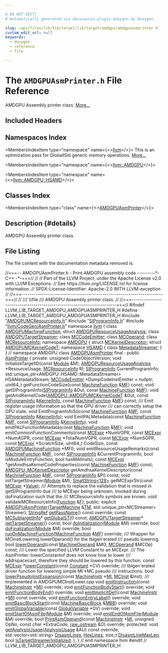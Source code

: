 ```yaml
---

# DO NOT EDIT!
# Automatically generated via docusaurus-plugin-doxygen by Doxygen.

slug: /api/files/lib/lib/target/lib/target/amdgpu/amdgpuasmprinter-h
custom_edit_url: null
keywords:
  - doxygen
  - reference
  - file

---
```





# The `AMDGPUAsmPrinter.h` File Reference

<DoxygenPage pluginConfig={pluginConfig}>

AMDGPU Assembly printer class. <a href="#details">More...</a>

## Included Headers

<IncludesList>
<IncludesListItem
  filePath="AMDGPUMCResourceInfo.h"
  permalink="/docs/api/files/lib/lib/target/lib/target/amdgpu/amdgpumcresourceinfo-h"
  isLocal="true" />
<IncludesListItem
  filePath="SIProgramInfo.h"
  permalink="/docs/api/files/lib/lib/target/lib/target/amdgpu/siprograminfo-h"
  isLocal="true" />
<IncludesListItem
  filePath="llvm/CodeGen/AsmPrinter.h"
  permalink="/docs/api/files/include/include/llvm/include/llvm/codegen/asmprinter-h"
  isLocal="true" />
</IncludesList>

## Namespaces Index

<MembersIndex>

<MembersIndexItem
  type="namespace"
  name={<><a href="/docs/api/namespaces/llvm">llvm</a></>}>
This is an optimization pass for GlobalISel generic memory operations. <a href="/docs/api/namespaces/llvm/#details">More...</a>
</MembersIndexItem>

<MembersIndexItem
  type="namespace"
  name={<><a href="/docs/api/namespaces/llvm/amdgpu">llvm::AMDGPU</a></>}>
</MembersIndexItem>

<MembersIndexItem
  type="namespace"
  name={<><a href="/docs/api/namespaces/llvm/amdgpu/hsamd">llvm::AMDGPU::HSAMD</a></>}>
</MembersIndexItem>

</MembersIndex>

## Classes Index

<MembersIndex>

<MembersIndexItem
  type="class"
  name={<><a href="/docs/api/classes/llvm/amdgpuasmprinter">AMDGPUAsmPrinter</a></>}>
</MembersIndexItem>

</MembersIndex>

## Description {#details}

AMDGPU Assembly printer class.

## File Listing

The file content with the documentation metadata removed is:

<ProgramListing>

<Link id="l00001" /><CodeLine lineNumber="1"><Highlight kind="comment">//===-- AMDGPUAsmPrinter.h - Print AMDGPU assembly code ---------&#42;- C++ -&#42;-===//</Highlight><Highlight kind="normal"></Highlight></CodeLine>
<Link id="l00002" /><CodeLine lineNumber="2"><Highlight kind="normal"></Highlight><Highlight kind="comment">//</Highlight><Highlight kind="normal"></Highlight></CodeLine>
<Link id="l00003" /><CodeLine lineNumber="3"><Highlight kind="normal"></Highlight><Highlight kind="comment">// Part of the LLVM Project, under the Apache License v2.0 with LLVM Exceptions.</Highlight><Highlight kind="normal"></Highlight></CodeLine>
<Link id="l00004" /><CodeLine lineNumber="4"><Highlight kind="normal"></Highlight><Highlight kind="comment">// See https://llvm.org/LICENSE.txt for license information.</Highlight><Highlight kind="normal"></Highlight></CodeLine>
<Link id="l00005" /><CodeLine lineNumber="5"><Highlight kind="normal"></Highlight><Highlight kind="comment">// SPDX-License-Identifier: Apache-2.0 WITH LLVM-exception</Highlight><Highlight kind="normal"></Highlight></CodeLine>
<Link id="l00006" /><CodeLine lineNumber="6"><Highlight kind="normal"></Highlight><Highlight kind="comment">//</Highlight><Highlight kind="normal"></Highlight></CodeLine>
<Link id="l00007" /><CodeLine lineNumber="7"><Highlight kind="normal"></Highlight><Highlight kind="comment">//===----------------------------------------------------------------------===//</Highlight><Highlight kind="normal"></Highlight></CodeLine>
<Link id="l00008" /><CodeLine lineNumber="8"><Highlight kind="normal"></Highlight><Highlight kind="comment">//</Highlight><Highlight kind="comment"></Highlight></CodeLine>
<Link id="l00009" /><CodeLine lineNumber="9"><Highlight kind="comment">/// \\file</Highlight></CodeLine>
<Link id="l00010" /><CodeLine lineNumber="10"><Highlight kind="comment">/// AMDGPU Assembly printer class.</Highlight><Highlight kind="normal"></Highlight></CodeLine>
<Link id="l00011" /><CodeLine lineNumber="11"><Highlight kind="normal"></Highlight><Highlight kind="comment">//</Highlight><Highlight kind="normal"></Highlight></CodeLine>
<Link id="l00012" /><CodeLine lineNumber="12"><Highlight kind="normal"></Highlight><Highlight kind="comment">//===----------------------------------------------------------------------===//</Highlight><Highlight kind="normal"></Highlight></CodeLine>
<Link id="l00013" /><CodeLine lineNumber="13"><Highlight kind="normal"></Highlight></CodeLine>
<Link id="l00014" /><CodeLine lineNumber="14"><Highlight kind="normal"></Highlight><Highlight kind="preprocessor">#ifndef LLVM&#95;LIB&#95;TARGET&#95;AMDGPU&#95;AMDGPUASMPRINTER&#95;H</Highlight><Highlight kind="normal"></Highlight></CodeLine>
<Link id="l00015" /><CodeLine lineNumber="15"><Highlight kind="normal"></Highlight><Highlight kind="preprocessor">#define LLVM&#95;LIB&#95;TARGET&#95;AMDGPU&#95;AMDGPUASMPRINTER&#95;H</Highlight><Highlight kind="normal"></Highlight></CodeLine>
<Link id="l00016" /><CodeLine lineNumber="16"><Highlight kind="normal"></Highlight></CodeLine>
<Link id="l00017" /><CodeLine lineNumber="17"><Highlight kind="normal"></Highlight><Highlight kind="preprocessor">#include &quot;<a href="/docs/api/files/lib/lib/target/lib/target/amdgpu/amdgpumcresourceinfo-h">AMDGPUMCResourceInfo.h</a>&quot;</Highlight><Highlight kind="normal"></Highlight></CodeLine>
<Link id="l00018" /><CodeLine lineNumber="18"><Highlight kind="normal"></Highlight><Highlight kind="preprocessor">#include &quot;<a href="/docs/api/files/lib/lib/target/lib/target/amdgpu/siprograminfo-h">SIProgramInfo.h</a>&quot;</Highlight><Highlight kind="normal"></Highlight></CodeLine>
<Link id="l00019" /><CodeLine lineNumber="19"><Highlight kind="normal"></Highlight><Highlight kind="preprocessor">#include &quot;<a href="/docs/api/files/include/include/llvm/include/llvm/codegen/asmprinter-h">llvm/CodeGen/AsmPrinter.h</a>&quot;</Highlight><Highlight kind="normal"></Highlight></CodeLine>
<Link id="l00020" /><CodeLine lineNumber="20"><Highlight kind="normal"></Highlight></CodeLine>
<Link id="l00021" /><CodeLine lineNumber="21"><Highlight kind="normal"></Highlight><Highlight kind="keyword">namespace </Highlight><Highlight kind="normal"><a href="/docs/api/namespaces/llvm">llvm</a> &#123;</Highlight></CodeLine>
<Link id="l00022" /><CodeLine lineNumber="22"><Highlight kind="normal"></Highlight></CodeLine>
<Link id="l00023" /><CodeLine lineNumber="23"><Highlight kind="normal"></Highlight><Highlight kind="keyword">class </Highlight><Highlight kind="normal"><a href="/docs/api/classes/llvm/amdgpumachinefunction">AMDGPUMachineFunction</a>;</Highlight></CodeLine>
<Link id="l00024" /><CodeLine lineNumber="24"><Highlight kind="normal"></Highlight><Highlight kind="keyword">struct </Highlight><Highlight kind="normal"><a href="/docs/api/structs/llvm/amdgpuresourceusageanalysis">AMDGPUResourceUsageAnalysis</a>;</Highlight></CodeLine>
<Link id="l00025" /><CodeLine lineNumber="25"><Highlight kind="normal"></Highlight><Highlight kind="keyword">class </Highlight><Highlight kind="normal"><a href="/docs/api/classes/llvm/amdgputargetstreamer">AMDGPUTargetStreamer</a>;</Highlight></CodeLine>
<Link id="l00026" /><CodeLine lineNumber="26"><Highlight kind="normal"></Highlight><Highlight kind="keyword">class </Highlight><Highlight kind="normal"><a href="/docs/api/classes/llvm/mccodeemitter">MCCodeEmitter</a>;</Highlight></CodeLine>
<Link id="l00027" /><CodeLine lineNumber="27"><Highlight kind="normal"></Highlight><Highlight kind="keyword">class </Highlight><Highlight kind="normal"><a href="/docs/api/classes/llvm/mcoperand">MCOperand</a>;</Highlight></CodeLine>
<Link id="l00028" /><CodeLine lineNumber="28"><Highlight kind="normal"></Highlight><Highlight kind="keyword">class </Highlight><Highlight kind="normal"><a href="/docs/api/classes/llvm/mcresourceinfo">MCResourceInfo</a>;</Highlight></CodeLine>
<Link id="l00029" /><CodeLine lineNumber="29"><Highlight kind="normal"></Highlight></CodeLine>
<Link id="l00030" /><CodeLine lineNumber="30"><Highlight kind="normal"></Highlight><Highlight kind="keyword">namespace </Highlight><Highlight kind="normal"><a href="/docs/api/namespaces/llvm/amdgpu">AMDGPU</a> &#123;</Highlight></CodeLine>
<Link id="l00031" /><CodeLine lineNumber="31"><Highlight kind="normal"></Highlight><Highlight kind="keyword">struct </Highlight><Highlight kind="normal"><a href="/docs/api/structs/llvm/amdgpu/mckerneldescriptor">MCKernelDescriptor</a>;</Highlight></CodeLine>
<Link id="l00032" /><CodeLine lineNumber="32"><Highlight kind="normal"></Highlight><Highlight kind="keyword">struct </Highlight><Highlight kind="normal"><a href="/docs/api/structs/llvm/amdgpu/amdgpumckernelcodet">AMDGPUMCKernelCodeT</a>;</Highlight></CodeLine>
<Link id="l00033" /><CodeLine lineNumber="33"><Highlight kind="normal"></Highlight><Highlight kind="keyword">namespace </Highlight><Highlight kind="normal"><a href="/docs/api/namespaces/llvm/amdgpu/hsamd">HSAMD</a> &#123;</Highlight></CodeLine>
<Link id="l00034" /><CodeLine lineNumber="34"><Highlight kind="normal"></Highlight><Highlight kind="keyword">class </Highlight><Highlight kind="normal"><a href="/docs/api/classes/llvm/amdgpu/hsamd/metadatastreamer">MetadataStreamer</a>;</Highlight></CodeLine>
<Link id="l00035" /><CodeLine lineNumber="35"><Highlight kind="normal">&#125;</Highlight></CodeLine>
<Link id="l00036" /><CodeLine lineNumber="36"><Highlight kind="normal">&#125; </Highlight><Highlight kind="comment">// namespace AMDGPU</Highlight><Highlight kind="normal"></Highlight></CodeLine>
<Link id="l00037" /><CodeLine lineNumber="37"><Highlight kind="normal"></Highlight></CodeLine>
<Link id="l00038" /><CodeLine lineNumber="38" lineLink="/docs/api/classes/llvm/amdgpuasmprinter"><Highlight kind="normal"></Highlight><Highlight kind="keyword">class </Highlight><Highlight kind="normal"><a href="/docs/api/classes/llvm/amdgpuasmprinter/#aae1f6da8f9be9da723888eb331e447a0">AMDGPUAsmPrinter</a> final : </Highlight><Highlight kind="keyword">public</Highlight><Highlight kind="normal"> <a href="/docs/api/classes/llvm/asmprinter/#afcfe4636c15aaef711e33ecc8638f9b4">AsmPrinter</a> &#123;</Highlight></CodeLine>
<Link id="l00039" /><CodeLine lineNumber="39"><Highlight kind="normal"></Highlight><Highlight kind="keyword">private</Highlight><Highlight kind="normal">:</Highlight></CodeLine>
<Link id="l00040" /><CodeLine lineNumber="40"><Highlight kind="normal">  </Highlight><Highlight kind="keywordtype">unsigned</Highlight><Highlight kind="normal"> CodeObjectVersion;</Highlight></CodeLine>
<Link id="l00041" /><CodeLine lineNumber="41"><Highlight kind="normal">  </Highlight><Highlight kind="keywordtype">void</Highlight><Highlight kind="normal"> initializeTargetID(</Highlight><Highlight kind="keyword">const</Highlight><Highlight kind="normal"> <a href="/docs/api/classes/llvm/module">Module</a> &amp;M);</Highlight></CodeLine>
<Link id="l00042" /><CodeLine lineNumber="42"><Highlight kind="normal"></Highlight></CodeLine>
<Link id="l00043" /><CodeLine lineNumber="43"><Highlight kind="normal">  <a href="/docs/api/structs/llvm/amdgpuresourceusageanalysis">AMDGPUResourceUsageAnalysis</a> &#42;ResourceUsage;</Highlight></CodeLine>
<Link id="l00044" /><CodeLine lineNumber="44"><Highlight kind="normal"></Highlight></CodeLine>
<Link id="l00045" /><CodeLine lineNumber="45"><Highlight kind="normal">  <a href="/docs/api/classes/llvm/mcresourceinfo">MCResourceInfo</a> RI;</Highlight></CodeLine>
<Link id="l00046" /><CodeLine lineNumber="46"><Highlight kind="normal"></Highlight></CodeLine>
<Link id="l00047" /><CodeLine lineNumber="47"><Highlight kind="normal">  <a href="/docs/api/structs/llvm/siprograminfo">SIProgramInfo</a> CurrentProgramInfo;</Highlight></CodeLine>
<Link id="l00048" /><CodeLine lineNumber="48"><Highlight kind="normal"></Highlight></CodeLine>
<Link id="l00049" /><CodeLine lineNumber="49"><Highlight kind="normal">  std::unique&#95;ptr&lt;AMDGPU::HSAMD::MetadataStreamer&gt; HSAMetadataStream;</Highlight></CodeLine>
<Link id="l00050" /><CodeLine lineNumber="50"><Highlight kind="normal"></Highlight></CodeLine>
<Link id="l00051" /><CodeLine lineNumber="51"><Highlight kind="normal">  <a href="/docs/api/classes/llvm/mccodeemitter">MCCodeEmitter</a> &#42;DumpCodeInstEmitter = </Highlight><Highlight kind="keyword">nullptr</Highlight><Highlight kind="normal">;</Highlight></CodeLine>
<Link id="l00052" /><CodeLine lineNumber="52"><Highlight kind="normal"></Highlight></CodeLine>
<Link id="l00053" /><CodeLine lineNumber="53"><Highlight kind="normal">  uint64&#95;t getFunctionCodeSize(</Highlight><Highlight kind="keyword">const</Highlight><Highlight kind="normal"> <a href="/docs/api/classes/llvm/machinefunction">MachineFunction</a> &amp;<a href="/docs/api/classes/llvm/asmprinter/#a4ddb4afaf5e4a6bca81ececd63f516da">MF</a>) </Highlight><Highlight kind="keyword">const</Highlight><Highlight kind="normal">;</Highlight></CodeLine>
<Link id="l00054" /><CodeLine lineNumber="54"><Highlight kind="normal"></Highlight></CodeLine>
<Link id="l00055" /><CodeLine lineNumber="55"><Highlight kind="normal">  </Highlight><Highlight kind="keywordtype">void</Highlight><Highlight kind="normal"> getSIProgramInfo(<a href="/docs/api/structs/llvm/siprograminfo">SIProgramInfo</a> &amp;Out, </Highlight><Highlight kind="keyword">const</Highlight><Highlight kind="normal"> <a href="/docs/api/classes/llvm/machinefunction">MachineFunction</a> &amp;<a href="/docs/api/classes/llvm/asmprinter/#a4ddb4afaf5e4a6bca81ececd63f516da">MF</a>);</Highlight></CodeLine>
<Link id="l00056" /><CodeLine lineNumber="56"><Highlight kind="normal">  </Highlight><Highlight kind="keywordtype">void</Highlight><Highlight kind="normal"> getAmdKernelCode(<a href="/docs/api/structs/llvm/amdgpu/amdgpumckernelcodet">AMDGPU::AMDGPUMCKernelCodeT</a> &amp;Out,</Highlight></CodeLine>
<Link id="l00057" /><CodeLine lineNumber="57"><Highlight kind="normal">                        </Highlight><Highlight kind="keyword">const</Highlight><Highlight kind="normal"> <a href="/docs/api/structs/llvm/siprograminfo">SIProgramInfo</a> &amp;<a href="/docs/api/namespaces/kernelinfo">KernelInfo</a>,</Highlight></CodeLine>
<Link id="l00058" /><CodeLine lineNumber="58"><Highlight kind="normal">                        </Highlight><Highlight kind="keyword">const</Highlight><Highlight kind="normal"> <a href="/docs/api/classes/llvm/machinefunction">MachineFunction</a> &amp;<a href="/docs/api/classes/llvm/asmprinter/#a4ddb4afaf5e4a6bca81ececd63f516da">MF</a>) </Highlight><Highlight kind="keyword">const</Highlight><Highlight kind="normal">;</Highlight></CodeLine>
<Link id="l00059" /><CodeLine lineNumber="59"><Highlight kind="normal"></Highlight><Highlight kind="comment"></Highlight></CodeLine>
<Link id="l00060" /><CodeLine lineNumber="60"><Highlight kind="comment">  /// Emit register usage information so that the GPU driver</Highlight></CodeLine>
<Link id="l00061" /><CodeLine lineNumber="61"><Highlight kind="comment">  /// can correctly setup the GPU state.</Highlight><Highlight kind="normal"></Highlight></CodeLine>
<Link id="l00062" /><CodeLine lineNumber="62"><Highlight kind="normal">  </Highlight><Highlight kind="keywordtype">void</Highlight><Highlight kind="normal"> EmitProgramInfoSI(</Highlight><Highlight kind="keyword">const</Highlight><Highlight kind="normal"> <a href="/docs/api/classes/llvm/machinefunction">MachineFunction</a> &amp;<a href="/docs/api/classes/llvm/asmprinter/#a4ddb4afaf5e4a6bca81ececd63f516da">MF</a>,</Highlight></CodeLine>
<Link id="l00063" /><CodeLine lineNumber="63"><Highlight kind="normal">                         </Highlight><Highlight kind="keyword">const</Highlight><Highlight kind="normal"> <a href="/docs/api/structs/llvm/siprograminfo">SIProgramInfo</a> &amp;<a href="/docs/api/namespaces/kernelinfo">KernelInfo</a>);</Highlight></CodeLine>
<Link id="l00064" /><CodeLine lineNumber="64"><Highlight kind="normal">  </Highlight><Highlight kind="keywordtype">void</Highlight><Highlight kind="normal"> EmitPALMetadata(</Highlight><Highlight kind="keyword">const</Highlight><Highlight kind="normal"> <a href="/docs/api/classes/llvm/machinefunction">MachineFunction</a> &amp;<a href="/docs/api/classes/llvm/asmprinter/#a4ddb4afaf5e4a6bca81ececd63f516da">MF</a>,</Highlight></CodeLine>
<Link id="l00065" /><CodeLine lineNumber="65"><Highlight kind="normal">                       </Highlight><Highlight kind="keyword">const</Highlight><Highlight kind="normal"> <a href="/docs/api/structs/llvm/siprograminfo">SIProgramInfo</a> &amp;<a href="/docs/api/namespaces/kernelinfo">KernelInfo</a>);</Highlight></CodeLine>
<Link id="l00066" /><CodeLine lineNumber="66"><Highlight kind="normal">  </Highlight><Highlight kind="keywordtype">void</Highlight><Highlight kind="normal"> emitPALFunctionMetadata(</Highlight><Highlight kind="keyword">const</Highlight><Highlight kind="normal"> <a href="/docs/api/classes/llvm/machinefunction">MachineFunction</a> &amp;<a href="/docs/api/classes/llvm/asmprinter/#a4ddb4afaf5e4a6bca81ececd63f516da">MF</a>);</Highlight></CodeLine>
<Link id="l00067" /><CodeLine lineNumber="67"><Highlight kind="normal">  </Highlight><Highlight kind="keywordtype">void</Highlight><Highlight kind="normal"> emitCommonFunctionComments(</Highlight><Highlight kind="keyword">const</Highlight><Highlight kind="normal"> <a href="/docs/api/classes/llvm/mcexpr">MCExpr</a> &#42;NumVGPR, </Highlight><Highlight kind="keyword">const</Highlight><Highlight kind="normal"> <a href="/docs/api/classes/llvm/mcexpr">MCExpr</a> &#42;NumAGPR,</Highlight></CodeLine>
<Link id="l00068" /><CodeLine lineNumber="68"><Highlight kind="normal">                                  </Highlight><Highlight kind="keyword">const</Highlight><Highlight kind="normal"> <a href="/docs/api/classes/llvm/mcexpr">MCExpr</a> &#42;TotalNumVGPR,</Highlight></CodeLine>
<Link id="l00069" /><CodeLine lineNumber="69"><Highlight kind="normal">                                  </Highlight><Highlight kind="keyword">const</Highlight><Highlight kind="normal"> <a href="/docs/api/classes/llvm/mcexpr">MCExpr</a> &#42;NumSGPR,</Highlight></CodeLine>
<Link id="l00070" /><CodeLine lineNumber="70"><Highlight kind="normal">                                  </Highlight><Highlight kind="keyword">const</Highlight><Highlight kind="normal"> <a href="/docs/api/classes/llvm/mcexpr">MCExpr</a> &#42;ScratchSize, uint64&#95;t CodeSize,</Highlight></CodeLine>
<Link id="l00071" /><CodeLine lineNumber="71"><Highlight kind="normal">                                  </Highlight><Highlight kind="keyword">const</Highlight><Highlight kind="normal"> <a href="/docs/api/classes/llvm/amdgpumachinefunction">AMDGPUMachineFunction</a> &#42;MFI);</Highlight></CodeLine>
<Link id="l00072" /><CodeLine lineNumber="72"><Highlight kind="normal">  </Highlight><Highlight kind="keywordtype">void</Highlight><Highlight kind="normal"> emitResourceUsageRemarks(</Highlight><Highlight kind="keyword">const</Highlight><Highlight kind="normal"> <a href="/docs/api/classes/llvm/machinefunction">MachineFunction</a> &amp;<a href="/docs/api/classes/llvm/asmprinter/#a4ddb4afaf5e4a6bca81ececd63f516da">MF</a>,</Highlight></CodeLine>
<Link id="l00073" /><CodeLine lineNumber="73"><Highlight kind="normal">                                </Highlight><Highlight kind="keyword">const</Highlight><Highlight kind="normal"> <a href="/docs/api/structs/llvm/siprograminfo">SIProgramInfo</a> &amp;CurrentProgramInfo,</Highlight></CodeLine>
<Link id="l00074" /><CodeLine lineNumber="74"><Highlight kind="normal">                                </Highlight><Highlight kind="keywordtype">bool</Highlight><Highlight kind="normal"> isModuleEntryFunction, </Highlight><Highlight kind="keywordtype">bool</Highlight><Highlight kind="normal"> hasMAIInsts);</Highlight></CodeLine>
<Link id="l00075" /><CodeLine lineNumber="75"><Highlight kind="normal"></Highlight></CodeLine>
<Link id="l00076" /><CodeLine lineNumber="76"><Highlight kind="normal">  </Highlight><Highlight kind="keyword">const</Highlight><Highlight kind="normal"> <a href="/docs/api/classes/llvm/mcexpr">MCExpr</a> &#42;getAmdhsaKernelCodeProperties(</Highlight><Highlight kind="keyword">const</Highlight><Highlight kind="normal"> <a href="/docs/api/classes/llvm/machinefunction">MachineFunction</a> &amp;<a href="/docs/api/classes/llvm/asmprinter/#a4ddb4afaf5e4a6bca81ececd63f516da">MF</a>) </Highlight><Highlight kind="keyword">const</Highlight><Highlight kind="normal">;</Highlight></CodeLine>
<Link id="l00077" /><CodeLine lineNumber="77"><Highlight kind="normal"></Highlight></CodeLine>
<Link id="l00078" /><CodeLine lineNumber="78"><Highlight kind="normal">  <a href="/docs/api/structs/llvm/amdgpu/mckerneldescriptor">AMDGPU::MCKernelDescriptor</a></Highlight></CodeLine>
<Link id="l00079" /><CodeLine lineNumber="79"><Highlight kind="normal">  getAmdhsaKernelDescriptor(</Highlight><Highlight kind="keyword">const</Highlight><Highlight kind="normal"> <a href="/docs/api/classes/llvm/machinefunction">MachineFunction</a> &amp;<a href="/docs/api/classes/llvm/asmprinter/#a4ddb4afaf5e4a6bca81ececd63f516da">MF</a>,</Highlight></CodeLine>
<Link id="l00080" /><CodeLine lineNumber="80"><Highlight kind="normal">                            </Highlight><Highlight kind="keyword">const</Highlight><Highlight kind="normal"> <a href="/docs/api/structs/llvm/siprograminfo">SIProgramInfo</a> &amp;PI) </Highlight><Highlight kind="keyword">const</Highlight><Highlight kind="normal">;</Highlight></CodeLine>
<Link id="l00081" /><CodeLine lineNumber="81"><Highlight kind="normal"></Highlight></CodeLine>
<Link id="l00082" /><CodeLine lineNumber="82"><Highlight kind="normal">  </Highlight><Highlight kind="keywordtype">void</Highlight><Highlight kind="normal"> initTargetStreamer(<a href="/docs/api/classes/llvm/module">Module</a> &amp;M);</Highlight></CodeLine>
<Link id="l00083" /><CodeLine lineNumber="83"><Highlight kind="normal"></Highlight></CodeLine>
<Link id="l00084" /><CodeLine lineNumber="84"><Highlight kind="normal">  <a href="/docs/api/classes/llvm/smallstring">SmallString&lt;128&gt;</a> getMCExprStr(</Highlight><Highlight kind="keyword">const</Highlight><Highlight kind="normal"> <a href="/docs/api/classes/llvm/mcexpr">MCExpr</a> &#42;<a href="/docs/api/classes/llvm/value">Value</a>);</Highlight></CodeLine>
<Link id="l00085" /><CodeLine lineNumber="85"><Highlight kind="normal"></Highlight><Highlight kind="comment"></Highlight></CodeLine>
<Link id="l00086" /><CodeLine lineNumber="86"><Highlight kind="comment">  /// Attempts to replace the validation that is missed in getSIProgramInfo due</Highlight></CodeLine>
<Link id="l00087" /><CodeLine lineNumber="87"><Highlight kind="comment">  /// to MCExpr being unknown. Invoked during doFinalization such that the</Highlight></CodeLine>
<Link id="l00088" /><CodeLine lineNumber="88"><Highlight kind="comment">  /// MCResourceInfo symbols are known.</Highlight><Highlight kind="normal"></Highlight></CodeLine>
<Link id="l00089" /><CodeLine lineNumber="89"><Highlight kind="normal">  </Highlight><Highlight kind="keywordtype">void</Highlight><Highlight kind="normal"> validateMCResourceInfo(<a href="/docs/api/classes/llvm/function">Function</a> &amp;<a href="/docs/api/files/lib/lib/support/md5-cpp/#a96d73bbd7af15cb1fc38c3f4a3bd82e9">F</a>);</Highlight></CodeLine>
<Link id="l00090" /><CodeLine lineNumber="90"><Highlight kind="normal"></Highlight></CodeLine>
<Link id="l00091" /><CodeLine lineNumber="91"><Highlight kind="normal"></Highlight><Highlight kind="keyword">public</Highlight><Highlight kind="normal">:</Highlight></CodeLine>
<Link id="l00092" /><CodeLine lineNumber="92"><Highlight kind="normal">  </Highlight><Highlight kind="keyword">explicit</Highlight><Highlight kind="normal"> <a href="/docs/api/classes/llvm/amdgpuasmprinter/#aae1f6da8f9be9da723888eb331e447a0">AMDGPUAsmPrinter</a>(<a href="/docs/api/classes/llvm/targetmachine">TargetMachine</a> &amp;<a href="/docs/api/classes/llvm/asmprinter/#a25657a51f99b0a2819bdc54d3e31b813">TM</a>,</Highlight></CodeLine>
<Link id="l00093" /><CodeLine lineNumber="93"><Highlight kind="normal">                            std::unique&#95;ptr&lt;MCStreamer&gt; Streamer);</Highlight></CodeLine>
<Link id="l00094" /><CodeLine lineNumber="94"><Highlight kind="normal"></Highlight></CodeLine>
<Link id="l00095" /><CodeLine lineNumber="95"><Highlight kind="normal">  <a href="/docs/api/classes/llvm/stringref">StringRef</a> <a href="/docs/api/classes/llvm/amdgpuasmprinter/#a4a2ab8ae9e94a6b4911eda1c6703028c">getPassName</a>() </Highlight><Highlight kind="keyword">const override</Highlight><Highlight kind="normal">;</Highlight></CodeLine>
<Link id="l00096" /><CodeLine lineNumber="96"><Highlight kind="normal"></Highlight></CodeLine>
<Link id="l00097" /><CodeLine lineNumber="97"><Highlight kind="normal">  </Highlight><Highlight kind="keyword">const</Highlight><Highlight kind="normal"> <a href="/docs/api/classes/llvm/mcsubtargetinfo">MCSubtargetInfo</a>&#42; <a href="/docs/api/classes/llvm/amdgpuasmprinter/#a16ad2fd7b1b1707701d1dc60e49b268a">getGlobalSTI</a>() </Highlight><Highlight kind="keyword">const</Highlight><Highlight kind="normal">;</Highlight></CodeLine>
<Link id="l00098" /><CodeLine lineNumber="98"><Highlight kind="normal"></Highlight></CodeLine>
<Link id="l00099" /><CodeLine lineNumber="99"><Highlight kind="normal">  <a href="/docs/api/classes/llvm/amdgputargetstreamer">AMDGPUTargetStreamer</a>&#42; <a href="/docs/api/classes/llvm/amdgpuasmprinter/#af974c8f700bf50ec9d9579300c85e8f3">getTargetStreamer</a>() </Highlight><Highlight kind="keyword">const</Highlight><Highlight kind="normal">;</Highlight></CodeLine>
<Link id="l00100" /><CodeLine lineNumber="100"><Highlight kind="normal"></Highlight></CodeLine>
<Link id="l00101" /><CodeLine lineNumber="101"><Highlight kind="normal">  </Highlight><Highlight kind="keywordtype">bool</Highlight><Highlight kind="normal"> <a href="/docs/api/classes/llvm/amdgpuasmprinter/#adc6b67d6282383bbeec24a243aec675d">doInitialization</a>(<a href="/docs/api/classes/llvm/module">Module</a> &amp;M) </Highlight><Highlight kind="keyword">override</Highlight><Highlight kind="normal">;</Highlight></CodeLine>
<Link id="l00102" /><CodeLine lineNumber="102"><Highlight kind="normal">  </Highlight><Highlight kind="keywordtype">bool</Highlight><Highlight kind="normal"> <a href="/docs/api/classes/llvm/amdgpuasmprinter/#aa4e7f162a6130db44eb584e71f19ae67">doFinalization</a>(<a href="/docs/api/classes/llvm/module">Module</a> &amp;M) </Highlight><Highlight kind="keyword">override</Highlight><Highlight kind="normal">;</Highlight></CodeLine>
<Link id="l00103" /><CodeLine lineNumber="103"><Highlight kind="normal">  </Highlight><Highlight kind="keywordtype">bool</Highlight><Highlight kind="normal"> <a href="/docs/api/classes/llvm/amdgpuasmprinter/#a931125c9821366d0a4f14a4f8e423f95">runOnMachineFunction</a>(<a href="/docs/api/classes/llvm/machinefunction">MachineFunction</a> &amp;<a href="/docs/api/classes/llvm/asmprinter/#a4ddb4afaf5e4a6bca81ececd63f516da">MF</a>) </Highlight><Highlight kind="keyword">override</Highlight><Highlight kind="normal">;</Highlight></CodeLine>
<Link id="l00104" /><CodeLine lineNumber="104"><Highlight kind="normal"></Highlight><Highlight kind="comment"></Highlight></CodeLine>
<Link id="l00105" /><CodeLine lineNumber="105"><Highlight kind="comment">  /// Wrapper for MCInstLowering.lowerOperand() for the tblgen&#39;erated</Highlight></CodeLine>
<Link id="l00106" /><CodeLine lineNumber="106"><Highlight kind="comment">  /// pseudo lowering.</Highlight><Highlight kind="normal"></Highlight></CodeLine>
<Link id="l00107" /><CodeLine lineNumber="107"><Highlight kind="normal">  </Highlight><Highlight kind="keywordtype">bool</Highlight><Highlight kind="normal"> <a href="/docs/api/classes/llvm/amdgpuasmprinter/#a68868df170831110707d07be788a4520">lowerOperand</a>(</Highlight><Highlight kind="keyword">const</Highlight><Highlight kind="normal"> <a href="/docs/api/classes/llvm/machineoperand">MachineOperand</a> &amp;MO, <a href="/docs/api/classes/llvm/mcoperand">MCOperand</a> &amp;MCOp) </Highlight><Highlight kind="keyword">const</Highlight><Highlight kind="normal">;</Highlight></CodeLine>
<Link id="l00108" /><CodeLine lineNumber="108"><Highlight kind="normal"></Highlight><Highlight kind="comment"></Highlight></CodeLine>
<Link id="l00109" /><CodeLine lineNumber="109"><Highlight kind="comment">  /// Lower the specified LLVM Constant to an MCExpr.</Highlight></CodeLine>
<Link id="l00110" /><CodeLine lineNumber="110"><Highlight kind="comment">  /// The AsmPrinter::lowerConstantof does not know how to lower</Highlight></CodeLine>
<Link id="l00111" /><CodeLine lineNumber="111"><Highlight kind="comment">  /// addrspacecast, therefore they should be lowered by this function.</Highlight><Highlight kind="normal"></Highlight></CodeLine>
<Link id="l00112" /><CodeLine lineNumber="112"><Highlight kind="normal">  </Highlight><Highlight kind="keyword">const</Highlight><Highlight kind="normal"> <a href="/docs/api/classes/llvm/mcexpr">MCExpr</a> &#42;<a href="/docs/api/classes/llvm/amdgpuasmprinter/#adfa24b29ddb799607095546fa388954a">lowerConstant</a>(</Highlight><Highlight kind="keyword">const</Highlight><Highlight kind="normal"> <a href="/docs/api/classes/llvm/constant">Constant</a> &#42;CV) </Highlight><Highlight kind="keyword">override</Highlight><Highlight kind="normal">;</Highlight></CodeLine>
<Link id="l00113" /><CodeLine lineNumber="113"><Highlight kind="normal"></Highlight><Highlight kind="comment"></Highlight></CodeLine>
<Link id="l00114" /><CodeLine lineNumber="114"><Highlight kind="comment">  /// tblgen&#39;erated driver function for lowering simple MI-&gt;MC pseudo</Highlight></CodeLine>
<Link id="l00115" /><CodeLine lineNumber="115"><Highlight kind="comment">  /// instructions.</Highlight><Highlight kind="normal"></Highlight></CodeLine>
<Link id="l00116" /><CodeLine lineNumber="116" lineLink="/docs/api/classes/llvm/amdgpuasmprinter/#a702d0ff8cfc062b0cd927c22c81cc60d"><Highlight kind="normal">  </Highlight><Highlight kind="keywordtype">bool</Highlight><Highlight kind="normal"> <a href="/docs/api/classes/llvm/amdgpuasmprinter/#a702d0ff8cfc062b0cd927c22c81cc60d">lowerPseudoInstExpansion</a>(</Highlight><Highlight kind="keyword">const</Highlight><Highlight kind="normal"> <a href="/docs/api/classes/llvm/machineinstr">MachineInstr</a> &#42;<a href="/docs/api/files/lib/lib/codegen/lib/codegen/globalisel/irtranslator-cpp/#abe44dfdea65b4f7e11e0a608ab708b76">MI</a>, <a href="/docs/api/classes/llvm/mcinst">MCInst</a> &amp;Inst);</Highlight></CodeLine>
<Link id="l00117" /><CodeLine lineNumber="117"><Highlight kind="normal"></Highlight><Highlight kind="comment"></Highlight></CodeLine>
<Link id="l00118" /><CodeLine lineNumber="118"><Highlight kind="comment">  /// Implemented in AMDGPUMCInstLower.cpp</Highlight><Highlight kind="normal"></Highlight></CodeLine>
<Link id="l00119" /><CodeLine lineNumber="119"><Highlight kind="normal">  </Highlight><Highlight kind="keywordtype">void</Highlight><Highlight kind="normal"> <a href="/docs/api/classes/llvm/amdgpuasmprinter/#af49d69e68344d6292702edca157e7eed">emitInstruction</a>(</Highlight><Highlight kind="keyword">const</Highlight><Highlight kind="normal"> <a href="/docs/api/classes/llvm/machineinstr">MachineInstr</a> &#42;<a href="/docs/api/files/lib/lib/codegen/lib/codegen/globalisel/irtranslator-cpp/#abe44dfdea65b4f7e11e0a608ab708b76">MI</a>) </Highlight><Highlight kind="keyword">override</Highlight><Highlight kind="normal">;</Highlight></CodeLine>
<Link id="l00120" /><CodeLine lineNumber="120"><Highlight kind="normal"></Highlight></CodeLine>
<Link id="l00121" /><CodeLine lineNumber="121"><Highlight kind="normal">  </Highlight><Highlight kind="keywordtype">void</Highlight><Highlight kind="normal"> <a href="/docs/api/classes/llvm/amdgpuasmprinter/#ae3bd05a52450589489fbb3602ad95530">emitFunctionBodyStart</a>() </Highlight><Highlight kind="keyword">override</Highlight><Highlight kind="normal">;</Highlight></CodeLine>
<Link id="l00122" /><CodeLine lineNumber="122"><Highlight kind="normal"></Highlight></CodeLine>
<Link id="l00123" /><CodeLine lineNumber="123"><Highlight kind="normal">  </Highlight><Highlight kind="keywordtype">void</Highlight><Highlight kind="normal"> <a href="/docs/api/classes/llvm/amdgpuasmprinter/#aa07427c984394cc2c4b4cf8b7158def4">emitFunctionBodyEnd</a>() </Highlight><Highlight kind="keyword">override</Highlight><Highlight kind="normal">;</Highlight></CodeLine>
<Link id="l00124" /><CodeLine lineNumber="124"><Highlight kind="normal"></Highlight></CodeLine>
<Link id="l00125" /><CodeLine lineNumber="125"><Highlight kind="normal">  </Highlight><Highlight kind="keywordtype">void</Highlight><Highlight kind="normal"> <a href="/docs/api/classes/llvm/amdgpuasmprinter/#a20b936baf69fee8842582ca2ee924545">emitImplicitDef</a>(</Highlight><Highlight kind="keyword">const</Highlight><Highlight kind="normal"> <a href="/docs/api/classes/llvm/machineinstr">MachineInstr</a> &#42;<a href="/docs/api/files/lib/lib/codegen/lib/codegen/globalisel/irtranslator-cpp/#abe44dfdea65b4f7e11e0a608ab708b76">MI</a>) </Highlight><Highlight kind="keyword">const override</Highlight><Highlight kind="normal">;</Highlight></CodeLine>
<Link id="l00126" /><CodeLine lineNumber="126"><Highlight kind="normal"></Highlight></CodeLine>
<Link id="l00127" /><CodeLine lineNumber="127"><Highlight kind="normal">  </Highlight><Highlight kind="keywordtype">void</Highlight><Highlight kind="normal"> <a href="/docs/api/classes/llvm/amdgpuasmprinter/#a14f377c5693a34d02d4554382492ee1b">emitFunctionEntryLabel</a>() </Highlight><Highlight kind="keyword">override</Highlight><Highlight kind="normal">;</Highlight></CodeLine>
<Link id="l00128" /><CodeLine lineNumber="128"><Highlight kind="normal"></Highlight></CodeLine>
<Link id="l00129" /><CodeLine lineNumber="129"><Highlight kind="normal">  </Highlight><Highlight kind="keywordtype">void</Highlight><Highlight kind="normal"> <a href="/docs/api/classes/llvm/amdgpuasmprinter/#af4524debc689a64b3d66409f867ad1e0">emitBasicBlockStart</a>(</Highlight><Highlight kind="keyword">const</Highlight><Highlight kind="normal"> <a href="/docs/api/classes/llvm/machinebasicblock">MachineBasicBlock</a> &amp;<a href="/docs/api/files/lib/lib/target/lib/target/arm/armslshardening-cpp/#a5958512eae2979bd2eb383977996a600">MBB</a>) </Highlight><Highlight kind="keyword">override</Highlight><Highlight kind="normal">;</Highlight></CodeLine>
<Link id="l00130" /><CodeLine lineNumber="130"><Highlight kind="normal"></Highlight></CodeLine>
<Link id="l00131" /><CodeLine lineNumber="131"><Highlight kind="normal">  </Highlight><Highlight kind="keywordtype">void</Highlight><Highlight kind="normal"> <a href="/docs/api/classes/llvm/amdgpuasmprinter/#a673ca077823c034cab2b172947847f19">emitGlobalVariable</a>(</Highlight><Highlight kind="keyword">const</Highlight><Highlight kind="normal"> <a href="/docs/api/classes/llvm/globalvariable">GlobalVariable</a> &#42;GV) </Highlight><Highlight kind="keyword">override</Highlight><Highlight kind="normal">;</Highlight></CodeLine>
<Link id="l00132" /><CodeLine lineNumber="132"><Highlight kind="normal"></Highlight></CodeLine>
<Link id="l00133" /><CodeLine lineNumber="133"><Highlight kind="normal">  </Highlight><Highlight kind="keywordtype">void</Highlight><Highlight kind="normal"> <a href="/docs/api/classes/llvm/amdgpuasmprinter/#a2596666bb25a56da279856c4e629ee45">emitStartOfAsmFile</a>(<a href="/docs/api/classes/llvm/module">Module</a> &amp;M) </Highlight><Highlight kind="keyword">override</Highlight><Highlight kind="normal">;</Highlight></CodeLine>
<Link id="l00134" /><CodeLine lineNumber="134"><Highlight kind="normal"></Highlight></CodeLine>
<Link id="l00135" /><CodeLine lineNumber="135"><Highlight kind="normal">  </Highlight><Highlight kind="keywordtype">void</Highlight><Highlight kind="normal"> <a href="/docs/api/classes/llvm/amdgpuasmprinter/#aa733268904945dbb99aeebbf625e5050">emitEndOfAsmFile</a>(<a href="/docs/api/classes/llvm/module">Module</a> &amp;M) </Highlight><Highlight kind="keyword">override</Highlight><Highlight kind="normal">;</Highlight></CodeLine>
<Link id="l00136" /><CodeLine lineNumber="136"><Highlight kind="normal"></Highlight></CodeLine>
<Link id="l00137" /><CodeLine lineNumber="137"><Highlight kind="normal">  </Highlight><Highlight kind="keywordtype">bool</Highlight><Highlight kind="normal"> <a href="/docs/api/classes/llvm/amdgpuasmprinter/#a83f305aeeb35f8c2272405b7357059f2">PrintAsmOperand</a>(</Highlight><Highlight kind="keyword">const</Highlight><Highlight kind="normal"> <a href="/docs/api/classes/llvm/machineinstr">MachineInstr</a> &#42;<a href="/docs/api/files/lib/lib/codegen/lib/codegen/globalisel/irtranslator-cpp/#abe44dfdea65b4f7e11e0a608ab708b76">MI</a>, </Highlight><Highlight kind="keywordtype">unsigned</Highlight><Highlight kind="normal"> OpNo,</Highlight></CodeLine>
<Link id="l00138" /><CodeLine lineNumber="138"><Highlight kind="normal">                       </Highlight><Highlight kind="keyword">const</Highlight><Highlight kind="normal"> </Highlight><Highlight kind="keywordtype">char</Highlight><Highlight kind="normal"> &#42;ExtraCode, <a href="/docs/api/classes/llvm/raw-ostream">raw&#95;ostream</a> &amp;O) </Highlight><Highlight kind="keyword">override</Highlight><Highlight kind="normal">;</Highlight></CodeLine>
<Link id="l00139" /><CodeLine lineNumber="139"><Highlight kind="normal"></Highlight></CodeLine>
<Link id="l00140" /><CodeLine lineNumber="140"><Highlight kind="normal"></Highlight><Highlight kind="keyword">protected</Highlight><Highlight kind="normal">:</Highlight></CodeLine>
<Link id="l00141" /><CodeLine lineNumber="141"><Highlight kind="normal">  </Highlight><Highlight kind="keywordtype">void</Highlight><Highlight kind="normal"> <a href="/docs/api/classes/llvm/amdgpuasmprinter/#a7bdb6c2ba8990a862902b14f958e3430">getAnalysisUsage</a>(<a href="/docs/api/classes/llvm/analysisusage">AnalysisUsage</a> &amp;AU) </Highlight><Highlight kind="keyword">const override</Highlight><Highlight kind="normal">;</Highlight></CodeLine>
<Link id="l00142" /><CodeLine lineNumber="142"><Highlight kind="normal"></Highlight></CodeLine>
<Link id="l00143" /><CodeLine lineNumber="143" lineLink="/docs/api/classes/llvm/amdgpuasmprinter/#a21830604f79317f10598b6a987207556"><Highlight kind="normal">  std::vector&lt;std::string&gt; <a href="/docs/api/classes/llvm/amdgpuasmprinter/#a21830604f79317f10598b6a987207556">DisasmLines</a>, <a href="/docs/api/classes/llvm/amdgpuasmprinter/#a4b62af8cfd1577a36330adc051766c4b">HexLines</a>;</Highlight></CodeLine>
<Link id="l00144" /><CodeLine lineNumber="144" lineLink="/docs/api/classes/llvm/amdgpuasmprinter/#a6747dcf1c09cb31257b0c0f3722834d4"><Highlight kind="normal">  </Highlight><Highlight kind="keywordtype">size&#95;t</Highlight><Highlight kind="normal"> <a href="/docs/api/classes/llvm/amdgpuasmprinter/#a6747dcf1c09cb31257b0c0f3722834d4">DisasmLineMaxLen</a>;</Highlight></CodeLine>
<Link id="l00145" /><CodeLine lineNumber="145" lineLink="/docs/api/classes/llvm/amdgpuasmprinter/#a572b9a2ca5d02fca2655d26689b6738b"><Highlight kind="normal">  </Highlight><Highlight kind="keywordtype">bool</Highlight><Highlight kind="normal"> <a href="/docs/api/classes/llvm/amdgpuasmprinter/#a572b9a2ca5d02fca2655d26689b6738b">IsTargetStreamerInitialized</a>;</Highlight></CodeLine>
<Link id="l00146" /><CodeLine lineNumber="146"><Highlight kind="normal">&#125;;</Highlight></CodeLine>
<Link id="l00147" /><CodeLine lineNumber="147"><Highlight kind="normal"></Highlight></CodeLine>
<Link id="l00148" /><CodeLine lineNumber="148"><Highlight kind="normal">&#125; </Highlight><Highlight kind="comment">// end namespace llvm</Highlight><Highlight kind="normal"></Highlight></CodeLine>
<Link id="l00149" /><CodeLine lineNumber="149"><Highlight kind="normal"></Highlight></CodeLine>
<Link id="l00150" /><CodeLine lineNumber="150"><Highlight kind="normal"></Highlight><Highlight kind="preprocessor">#endif </Highlight><Highlight kind="comment">// LLVM&#95;LIB&#95;TARGET&#95;AMDGPU&#95;AMDGPUASMPRINTER&#95;H</Highlight><Highlight kind="normal"></Highlight></CodeLine>

</ProgramListing>


</DoxygenPage>
